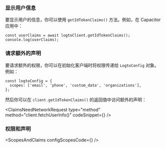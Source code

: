 

### 显示用户信息

要显示用户的信息，你可以使用 `getIdTokenClaims()` 方法。例如，在 Capacitor 应用中：

```tsx
const userClaims = await logtoClient.getIdTokenClaims();
console.log(userClaims);
```

### 请求额外的声明

<FindUserInfoMissing method="client.getIdTokenClaims()" />

<ScopesAndClaimsIntroduction />

要请求额外的权限，你可以在初始化客户端时将权限传递给 `LogtoConfig` 对象。例如：

```tsx
const logtoConfig = {
  scopes: ['email', 'phone', 'custom_data', 'organizations'],
};
```

然后你可以在 `client.getIdTokenClaims()` 的返回值中访问额外的声明：

<ClaimsNeedNetworkRequest
  type="method"
  method="client.fetchUserInfo()"
  codeSnippet={<FetchUserinfoCode />}
/>

### 权限和声明

<ScopesAndClaims configScopesCode={<ScopesAndClaimsCode />} />
